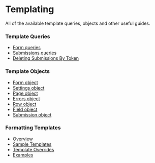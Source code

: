 
# Templating

All of the available template queries, objects and other useful guides.

### Template Queries

- [Form queries](./queries/form/)
- [Submissions queries](./queries/submissions/)
- [Deleting Submissions By Token](./queries/deleting-submissions-by-token/)

### Template Objects

- [Form object](./objects/form/)
- [Settings object](./objects/settings/) <Badge type="feature" text="New in 5.0+" />
- [Page object](./objects/page/)
- [Errors object](./objects/errors/)
- [Row object](./objects/row/)
- [Field object](./objects/field/)
- [Submission object](./objects/submission/)

### Formatting Templates

- [Overview](./formatting/#overview)
- [Sample Templates](./formatting/#sample-templates)
- [Template Overrides](./formatting/#template-overrides)
- [Examples](./formatting/#examples)